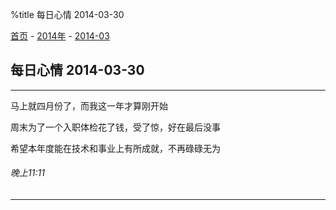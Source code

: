 %title 每日心情 2014-03-30

[[../../../index|首页]] - [[../index|2014年]] - [[index|2014-03]]
==每日心情 2014-03-30==
----
马上就四月份了，而我这一年才算刚开始

周末为了一个入职体检花了钱，受了惊，好在最后没事

希望本年度能在技术和事业上有所成就，不再碌碌无为
======晚上11:11======
----
